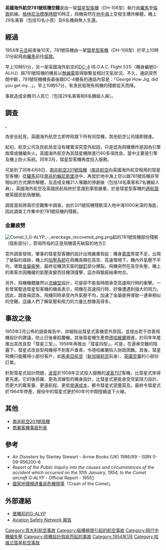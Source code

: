 {{Infobox Airliner accident|name=英國海外航空781號班機空難
|Crash image=DH Comet 1 BOAC Heathrow 1953.jpg
|Image caption=與失事班機同型，英國海外航空的哈維蘭彗星1型
|Date=1954年1月10日 
|Type=金屬疲勞 
|Site=[[地中海|地中海]]近[[厄爾巴島|厄爾巴島]] 
|Origin=[[新加坡|新加坡]][[加冷機場|加冷機場]]
|Last stopover=[[意大利|意大利]][[羅馬|羅馬]]
|Destination=[[英國|英國]][[倫敦|倫敦]][[希斯羅機場|希斯羅機場]]
|Fatalities=35 
|Injuries=0 
|Aircraft Type=[[哈維蘭彗星型|哈維蘭彗星型]]
|Operator=[[英國海外航空|英國海外航空]] 
|Tail Number=G-ALYP 
|Ship Name="Yoke Peter"
|Passengers=29 
|Crew=6 
|Survivors = 0 
}}

'''英國海外航空781號班機空難'''是由一架[[彗星型客機|彗星型客機]]（DH-106型）執行由[[羅馬|羅馬]]至[[倫敦|倫敦]]航線。[[格林尼治標準時間|格林尼治標準時間]]10時正，飛機突然在[[地中海|地中海]]上空發生爆炸解體，機上29名乘客（包括10名小孩）及6名機員無人生還。

==經過==
1954年[[元旦|元旦]]結束後10天，781號班機由一架[[彗星型客機|彗星型客機]]（DH-106型）於早上10時31分起飛由[[羅馬|羅馬]]前往[[倫敦|倫敦]]。

早上10時51分，另一架英國海外航空的[[DC-4|DC-4]] (B.O.A.C. Flight 531)（機身編號G-ALHJ）與781號班機的機長以[[無線電|無線電]]取得聯繫並相討天氣狀況。不久，通訊突然間中斷，781號班機機長最後跟DC-4機長的通話內容是：「George How Jig, did you get my…」。早上10時57分，有漁民發現有飛機的殘骸從天而降。

事故造成全機35人死亡（包括29名乘客和6名機組人員）。

==調查==
{{fact|在此次事故前，彗星型客機已發生了4次事故，造成54人死亡及2架客機報銷。1953年3月3日，[[加拿大太平洋航空|加拿大太平洋航空]]一架执行交付飞行的彗星客机从[[卡拉奇|卡拉奇]]起飞后坠毁，机上11人全部罹难。最嚴重的是1953年5月2日在印度一次風暴，將从[[加尔各答|加尔各答]][[内塔吉·苏巴斯·钱德拉·鲍斯国际机场|内塔吉·苏巴斯·钱德拉·鲍斯国际机场]]起飞飞往[[德里|德里]]的{{link-en|英國海外航空783號班機空難|BOAC Flight 783|英國海外航空783航班}}機翼摧毀，導致機上43人死亡|time = 2016-7-26}}。

為安全起見，英國海外航空立即停飛旗下所有同型機，其他航空公司隨即跟進。

起初，航空公司及民航局並沒有確實深究意外起因，只是認為飛機爆炸是因為引擎故障或機艙失火。英國海外航空為其彗星機隊進行60多項改良，當中主要是引擎及機上防火系統。同年3月，彗星型客機再度投入服務。

可是到了同年4月8日，[[南非航空201號班機|南非航空201號班機]]（[[南非航空|南非航空]]向英國海外航空租用的彗星型客機）從[[羅馬|羅馬]]前往[[南非|南非]][[約翰尼斯堡|約翰尼斯堡]]途中，再度於地中海上空以跟781號班機非常相似的方式爆炸解體，及造成全機21人罹難的慘劇後（包括14名乘客和7名機組人員），英國海外航空及英國民航局終於意識到事態嚴重，於是彗星型客機的[[適航證|適航證]]被英國民航局撤銷。

調查當局將兩宗空難集中調查。由於201號班機殘骸深入地中海1000米深的海底，因此調查工作集中於781號班機的殘骸。

===金屬疲勞===
[[File:Comet_1_G-ALYP_-_wreckage_recovered_png.png|thumb]]起的781號班機部份殘骸（陰影部分），箭咀所指的正是飛機首先破裂的地方]]

意外調查發現，肇事的彗星型客機的設計出現嚴重瑕疵：機身[[蒙皮|蒙皮]]厚度不足，出現了破裂的痕跡，機上的[[加壓系統|加壓系統]]在飛機長期在高空、高速環境下，機內外氣壓不平均，導致[[金屬疲勞|金屬疲勞]]，最終從機頂天窗的[[鉚釘|鉚釘]]部分爆裂。飛機突然在高空失壓，機上的乘客亦因機艙的氣壓突變而往機頂撞擊，這亦與驗屍結果吻合。

另外，飛機機體雖然以[[流線型|流線型]]設計，可是卻不能長時間承受高速飛行時的衝擊。一些曾駕駛過彗星型客機的機長表示，飛機在高速飛行時，好像遭遇到強大的阻力。因此，調查員認為，飛機同時承受內外氣壓不均，加速了金屬疲勞導致一連串相似的空難。這讓人們了解氣壓和阻力的力量比想像高得多。

==事故之後==
1955年2月公佈的調查報告中，詳細指出彗星式客機意外原因，並提出若干改善飛機設計的建議，防止日後重蹈覆轍。其後彗星機生產商[[德哈維蘭|德哈維蘭]]跟進，於同年年尾推出其改良型「彗星三型」，1958年再推出「彗星四型」。可是，在連串空難的陰霾下，彗星式改良型飛機得不到客戶垂青，令德哈維蘭陷入財政困難。其後，彗星飛機只能獲得小部份客戶，如[[馬來亞航空|馬來亞航空]]（[[新加坡航空|新加坡航空]]前身）、[[英國空軍|英國空軍]]的小部份訂單。

針對彗星式設計問題，[[波音|波音]]於1958年正式投入服務的[[波音707|波音707]]客機，比彗星式來得更先進。它的後掠翼、更為流線型的機身設計，比彗星式更能承受空氣阻力設計。而更大的載客量、更遠航程、更低[[營運成本|營運成本]]，都令彗星式望塵莫及。最終令彗星式於1964年停產，服役中的彗星式更於60年代中期陸續退下火線。

==其他==
* [[南非航空201號班機|南非航空201號班機]]
* [[商業客機事故列表|商業客機事故列表]]

==參考==
* ''Air Disasters'' by Stanley Stewart - Arrow Books (UK) 1986/89 - ISBN 0-09-956200-6 
* ''Report of the Public Inquiry into the causes and circumstances of the accident which occurred on the 10th January, 1954, to the Comet aircraft G‐ALYP'' - Official Report - 1955[https://web.archive.org/web/20000817235906/http://www.geocities.com/CapeCanaveral/Lab/8803/fcogalyp.htm#galyp]
* [[國家地理頻道|國家地理頻道]][[重返危機現場|重返危機現場]]「Crash of the Comet」

==外部連結==
* [http://www.airliners.net/search/photo.search?regsearch=G-ALYP&distinct_entry=true 墜機前的G-ALYP]
* [http://aviation-safety.net/database/record.php?id=19540110-1 Aviation Safety Network 報告] {{Wayback|url=http://aviation-safety.net/database/record.php?id=19540110-1 |date=20130530050708 }}

{{1954年航空事故}}
[[Category:意大利航空事故|Category:意大利航空事故]]
[[Category:結構損壞引起的航空事故|Category:結構損壞引起的航空事故]]
[[Category:飛行中機艙失壓|Category:飛行中機艙失壓]]
[[Category:飛機設計瑕疵而起的事故|Category:飛機設計瑕疵而起的事故]]
[[Category:1954年1月|Category:1954年1月]]
[[Category:哈维兰彗星航空事故|Category:哈维兰彗星航空事故]]
